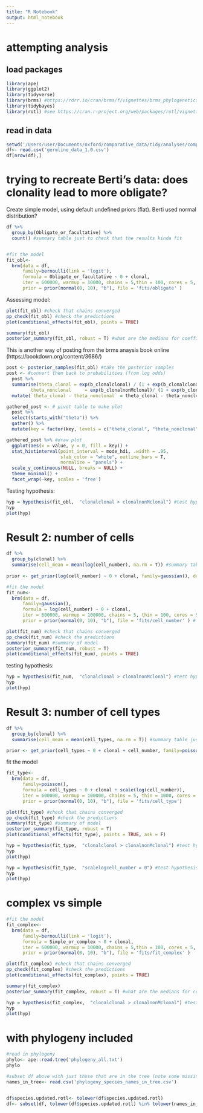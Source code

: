 ```yaml
---
title: "R Notebook"
output: html_notebook
---
```



# attempting analysis

## load packages
```r
library(ape)
library(ggplot2)
library(tidyverse)
library(brms) #https://rdrr.io/cran/brms/f/vignettes/brms_phylogenetics.Rmd
library(tidybayes)
library(rotl) #see https://cran.r-project.org/web/packages/rotl/vignettes/rotl.html
```

## read in data
```r
setwd('/Users/user/Documents/oxford/comparative_data/tidy/analyses/complexity_project')
df<- read.csv('germline_data_1.0.csv')
df[nrow(df),]
```

# trying to recreate Berti's data: does clonality lead to more obligate?

Create simple model, using default undefined priors (flat). Berti used normal distribution?
```r
df %>%
  group_by(Obligate_or_facultative) %>%
  count() #summary table just to check that the results kinda fit


#fit the model 
fit_obl<-
  brm(data = df,
      family=bernoulli(link = 'logit'),
      formula = Obligate_or_facultative ~ 0 + clonal, 
      iter = 600000, warmup = 10000, chains = 5,thin = 100, cores = 5,
      prior = prior(normal(0, 10), "b"), file = 'fits/obligate' )

```

Assessing model:
```r
plot(fit_obl) #check that chains converged
pp_check(fit_obl) #check the predictions
plot(conditional_effects(fit_obl), points = TRUE) 

summary(fit_obl)
posterior_summary(fit_obl, robust = T) #what are the medians for coefficients? if F, then returns means
```
This is another way of posting from the brms anaysis book online (https://bookdown.org/content/3686/)
```r
post <- posterior_samples(fit_obl) #take the posterior samples
post <- #convert them back to probabilities (from log odds)
  post %>% 
  summarise(theta_clonal = exp(b_clonalclonal) / (1 + exp(b_clonalclonal)),
         theta_nonclonal     = exp(b_clonalnonMclonal)/ (1 + exp(b_clonalnonMclonal))) %>% 
  mutate(`theta_clonal - theta_nonclonal` = theta_clonal - theta_nonclonal)

gathered_post <- # pivot table to make plot 
  post %>% 
  select(starts_with("theta")) %>% 
  gather() %>% 
  mutate(key = factor(key, levels = c("theta_clonal", "theta_nonclonal", "theta_clonal - theta_nonclonal")))

gathered_post %>% #draw plot
  ggplot(aes(x = value, y = 0, fill = key)) +
  stat_histinterval(point_interval = mode_hdi, .width = .95,
                    slab_color = "white", outline_bars = T,
                    normalize = "panels") +
  scale_y_continuous(NULL, breaks = NULL) +
  theme_minimal() +
  facet_wrap(~key, scales = 'free') 
```

Testing hypothesis:
```r
hyp = hypothesis(fit_obl,  "clonalclonal > clonalnonMclonal") #test hypothesis that there is no difference based on coefficients
hyp
plot(hyp)
```


# Result 2: number of cells

```r
df %>%
  group_by(clonal) %>%
  summarise(cell_mean = mean(log(cell_number), na.rm = T)) #summary table just to check that the results kinda fit
            
prior <- get_prior(log(cell_number) ~ 0 + clonal, family=gaussian(), data = df) #defining what priors we need
```
```r
#fit the model 
fit_num<-
  brm(data = df,
      family=gaussian(),
      formula = log(cell_number) ~ 0 + clonal, 
      iter = 600000, warmup = 100000, chains = 5, thin = 100, cores = 5,
      prior = prior(normal(0, 10), "b"), file = 'fits/cell_number' ) # a super simple prior as it leads to slightly quicker runs
```

```r
plot(fit_num) #check that chains converged
pp_check(fit_num) #check the predictions
summary(fit_num) #summary of model 
posterior_summary(fit_num, robust = T)
plot(conditional_effects(fit_num), points = TRUE) 
```

testing hypothesis: 
```r
hyp = hypothesis(fit_num,  "clonalclonal > clonalnonMclonal") #test hypothesis that there is no difference based on coefficients
hyp
plot(hyp)
```

# Result 3: number of cell types
```r
df %>%
  group_by(clonal) %>%
  summarise(cell_mean = mean(cell_types, na.rm = T)) #summary table just to check that the results kinda fit

prior <- get_prior(cell_types ~ 0 + clonal + cell_number, family=poisson(), data = df) #defining what priors we need
```
fit the model 
```r
fit_type<-
  brm(data = df,
      family=poisson(),
      formula = cell_types ~ 0 + clonal + scale(log(cell_number)),
      iter = 600000, warmup = 100000, chains = 5, thin = 1000, cores = 5,
      prior = prior(normal(0, 10), "b"), file = 'fits/cell_type')
```

```r
plot(fit_type) #check that chains converged
pp_check(fit_type) #check the predictions
summary(fit_type) #summary of model 
posterior_summary(fit_type, robust = T)
plot(conditional_effects(fit_type), points = TRUE, ask = F) 
```

```r
hyp = hypothesis(fit_type,  "clonalclonal > clonalnonMclonal") #test hypothesis that there is no difference based on coefficients
hyp
plot(hyp)

hyp = hypothesis(fit_type,  "scalelogcell_number = 0") #test hypothesis that there is no difference based on coefficients
hyp
plot(hyp)
```

# complex vs simple

```r

#fit the model 
fit_complex<-
  brm(data = df,
      family=bernoulli(link = 'logit'),
      formula = Simple_or_complex ~ 0 + clonal, 
      iter = 600000, warmup = 10000, chains = 5,thin = 100, cores = 5,
      prior = prior(normal(0, 10), "b"), file = 'fits/fit_complex' )

plot(fit_complex) #check that chains converged
pp_check(fit_complex) #check the predictions
plot(conditional_effects(fit_complex), points = TRUE) 

summary(fit_complex)
posterior_summary(fit_complex, robust = T) #what are the medians for coefficients? if F, then returns means

hyp = hypothesis(fit_complex,  "clonalclonal > clonalnonMclonal") #test hypothesis that there is no difference based on coefficients
hyp
plot(hyp)

```


# with phylogeny included

```r
#read in phylogeny
phylo<- ape::read.tree('phylogeny_all.txt')
phylo

#subset df above with just those that are in the tree (note some missing)
names_in_tree<- read.csv('phylogeny_species_names_in_tree.csv')


df$species.updated.rotl<- tolower(df$species.updated.rotl)
df<- subset(df, tolower(df$species.updated.rotl) %in% tolower(names_in_tree$search_string))



```

